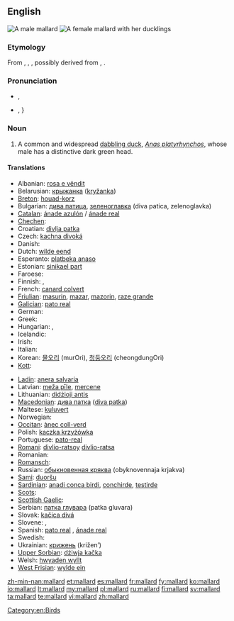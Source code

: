 {{wikipedia}}
==English==
[[File:Mallard Branford CT.jpg|thumb|A male mallard]]
[[File:A duck and ducklings by a lake.jpg|thumb|A female mallard with her [[duckling]]s]]

===Etymology===
From {{etyl|enm}} {{term|malarde|lang=enm}}, {{etyl|fro}} {{term|malart|lang=fro}}, {{term|mallart||wild duck|lang=fro}}, possibly derived from {{term|male|lang=fro}}, {{term|malle||male|lang=fro}} {{suffix||ard}}.

===Pronunciation===
* {{a|UK}} {{IPA|/ˈmæl.ɑː(ɹ)d/}}, {{SAMPA|/"m{l.A:(r\)d/}}
* {{a|US}} {{IPA|/ˈmælɚd/}}, {{SAMPA|/"m{l@`d/}}}
*: {{audio|En-us-mallard.ogg|audio (US)}}

===Noun===
{{en-noun}}

# A common and widespread [[dabbling duck]], ''[[Anas platyrhynchos]]'', whose male has a distinctive dark green head.

====Translations====
{{trans-top|a common and widespread dabbling duck, Anas platyrhynchos}}
* Albanian: [[rosa e vëndit]]
* Belarusian: [[крыжанка]] ([[kryžanka]])
* [[Breton]]: [[houad-korz]]
* Bulgarian: [[дива патица]], [[зеленоглавка]] (diva patica, zelenoglavka)
* [[Catalan]]: [[ánade azulón]] / [[ánade real]]
* [[Chechen]]: {{tø|ce|акха бад}}
* Croatian: [[divlja patka]]
* Czech: [[kachna divoká]]
* Danish: {{t|da|gråand}}
* Dutch: [[wilde eend]] {{f}}
* Esperanto: [[platbeka anaso]]
* Estonian: [[sinikael part]]
* Faroese: {{t-|fo|villdunna|xs=Faroese}}
* Finnish: {{t+|fi|sinisorsa}}, {{t+|fi|heinäsorsa}}
* French: [[canard colvert]] {{m}}
* [[Friulian]]: [[masurin]], [[mazar]], [[mazorin]], [[raze grande]]
* [[Galician]]: [[pato real]]
* German: {{t+|de|Stockente|f}}
* Greek: {{t+|el|αγριόπαπια|f|tr=agriópapia}}
* Hungarian: {{t-|hu|tőkés réce}}, {{t-|hu|vadkacsa}}
* Icelandic: {{t+|is|stokkönd}}
* Irish: {{t+|ga|lacha|xs=Irish}}
* Italian: {{t-|it|anatra selvatica|f}}
* Korean: [[물오리]] (murOri), [[청둥오리]] (cheongdungOri)
* [[Kott]]: {{tø|zko|agaŋa}}
{{trans-mid}}
* [[Ladin]]: [[anera salvaria]]
* Latvian: [[meža pīle]], [[mercene]]
* Lithuanian: [[didżioji antis]]
* [[Macedonian]]: [[дива патка]] ([[diva patka]])
* Maltese: [[kuluvert]]
* Norwegian: {{t|no|stokkand}}
* [[Occitan]]: [[ànec coll-verd]]
* Polish: [[kaczka krzyżówka]]
* Portuguese: [[pato-real]] {{m}}
* [[Romani]]: [[divlio-ratsoy]] {{m}} [[divlio-ratsa]] {{f}}
* Romanian: {{t|ro|rață sălbatică|f}}
* [[Romansch]]: {{t|rm|anda selvadia|f}}
* Russian: [[обыкновенная кряква]] (obyknovennaja krjakva)
* [[Sami]]: [[duoršu]]
* [[Sardinian]]: [[anadi conca birdi]], [[conchirde]], [[testirde]]
* [[Scots]]: {{tø|sco|muir-deuk}}
* [[Scottish Gaelic]]: {{t|gd|lach|f}}
* Serbian: [[патка глувара]] (patka gluvara)
* Slovak: [[kačica divá]]
* Slovene: {{t|sl|mlakarica}}, {{t|sl|divja raca}}
* Spanish: [[pato real]] {{m}}, [[ánade real]] {{m|f}}
* Swedish: {{t+|sv|gräsand|c}}
* Ukrainian: [[крижень]] (križen’)
* [[Upper Sorbian]]: [[dźiwja kačka]]
* Welsh: [[hwyaden wyllt]]
* [[West Frisian]]: [[wylde ein]]
{{trans-bottom}}

[[Category:en:Birds]]

[[zh-min-nan:mallard]]
[[et:mallard]]
[[es:mallard]]
[[fr:mallard]]
[[fy:mallard]]
[[ko:mallard]]
[[io:mallard]]
[[lt:mallard]]
[[my:mallard]]
[[pl:mallard]]
[[ru:mallard]]
[[fi:mallard]]
[[sv:mallard]]
[[ta:mallard]]
[[te:mallard]]
[[vi:mallard]]
[[zh:mallard]]